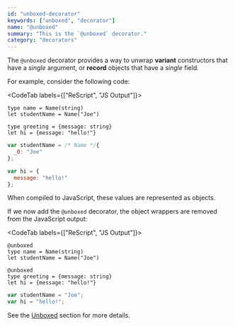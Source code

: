 ```yaml
---
id: "unboxed-decorator"
keywords: ["unboxed", "decorator"]
name: "@unboxed"
summary: "This is the `@unboxed` decorator."
category: "decorators"
---
```


The `@unboxed` decorator provides a way to unwrap **variant** constructors that have a *single* argument, or **record** objects that have a *single* field.

For example, consider the following code:

<CodeTab labels={["ReScript", "JS Output"]}>

```re
type name = Name(string)
let studentName = Name("Joe")

type greeting = {message: string}
let hi = {message: "hello!"}
```

```js
var studentName = /* Name */{
  _0: "Joe"
};

var hi = {
  message: "hello!"
};
```

</CodeTab>

When compiled to JavaScript, these values are represented as objects.

If we now add the `@unboxed` decorator, the object wrappers are removed from the JavaScript output:

<CodeTab labels={["ReScript", "JS Output"]}>

```re
@unboxed
type name = Name(string)
let studentName = Name("Joe")

@unboxed
type greeting = {message: string}
let hi = {message: "hello!"}
```

```js
var studentName = "Joe";
var hi = "hello!";
```

</CodeTab>

See the [Unboxed](/docs/manual/latest/unboxed) section for more details.

